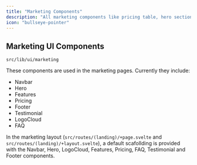 ```yaml
---
title: "Marketing Components"
description: "All marketing components like pricing table, hero sections and more."
icon: "bullseye-pointer"
---
```


## Marketing UI Components

`src/lib/ui/marketing`

These components are used in the marketing pages.
Currently they include:

- Navbar
- Hero
- Features
- Pricing
- Footer
- Testimonial
- LogoCloud
- FAQ

In the marketing layout (`src/routes/(landing)/+page.svelte` and `src/routes/(landing)/+layout.svelte`), a default scafollding is provided with the Navbar, Hero, LogoCloud, Features, Pricing, FAQ, Testimonial and Footer components.
